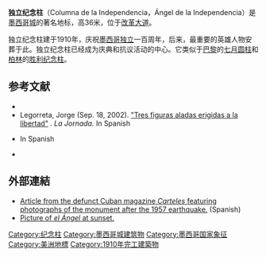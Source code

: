 {{Infobox historic site
| name             =獨立紀念柱
| native_name      = Monumento a la Independencia, Ángel de la Independencia
| native_language  = Spanish
| image            =PaseoAngelBicylistsDF.jpg
| caption          = 
| location         = {{墨西哥}}[[墨西哥城|墨西哥城]]
| coordinates      = {{coord|19|25|37.1994|N|99|10|03.7554|W|display=inline,title}}
| locmapin         = 
|map_caption = 
| area             =
| elevation        = {{convert|45|m|ft}}
| architect        = 安東尼奧·里瓦斯·梅卡度<br />干沙路·加里塔<br />曼努埃爾·戈羅茲佩<br />安立奎·阿爾西亞蒂(雕塑)
| architecture     = [[科林斯柱式|科林斯柱式]]<br />勝利紀念柱
| beginning_label  = Inaugurated by
| beginning_date   = [[波費里奧·迪亞斯|波費里奧·迪亞斯]]
| built            = 1910年9月16日
| built_for        = 庆祝[[墨西哥独立战争|墨西哥独立战争]]一百周年
| restored         = 1958年9月16日
| restored_by      = 荷西·斐迪南·烏爾比尼亞
| visitation_num   =
| visitation_year  =
| governing_body   = 國立人類歷史研究所
}}
'''独立纪念柱'''（Columna de la Independencia，Ángel de la Independencia）是[[墨西哥城|墨西哥城]]的著名地标，高36米，位于[[改革大道|改革大道]]。

独立纪念柱建于1910年，庆祝[[墨西哥独立战争|墨西哥独立]]一百周年，后来，最重要的英雄人物安葬于此。独立纪念柱已经成为庆典和抗议活动的中心。它类似于[[巴黎|巴黎]]的[[巴士底广场|七月圆柱]]和[[柏林|柏林]]的[[胜利纪念柱|胜利纪念柱]]。

==参考文献==
{{Reflist}}
*{{Cite book| author=Baird, David; & Bairstow, Lynne | title=Frommer's Mexico 2005 | url=https://archive.org/details/frommersmexico2000bair | publisher=Wiley Publishing, Inc | year=2004| isbn=0764567632}}
*Legorreta, Jorge (Sep. 18, 2002). [http://www.jornada.unam.mx/2002/sep02/020918/02an1cul.php?origen=cultura.html "Tres figuras aladas erigidas a la libertad"] {{Wayback|url=http://www.jornada.unam.mx/2002/sep02/020918/02an1cul.php?origen=cultura.html |date=20040316150930 }}. ''La Jornada.'' In Spanish
*{{Cite book| author=Loaeza, Guadalupe | title=El Ángel de nuestras nostalgias | publisher=Plaza y Janés | year=1998| isbn=9681103149}} In Spanish
*{{Cite book| author=Blair, Kathryn Skidmore | title=In The Shadow of The Angel | publisher=First Books | year=2001| isbn=0759606315}}

==外部連結==
{{Commons category|Monumento a la Independencia (México)|Monumento a la Independencia}}
* [http://www.guije.com/public/carteles/3837/angel/index.html Article from the defunct Cuban magazine ''Carteles'' featuring photographs of the monument after the 1957 earthquake.] (Spanish)
* [https://web.archive.org/web/20020710211009/http://www.brucehermanphotography.com/colonial/bh22.html Picture of ''el Ángel'' at sunset.]


{{墨西哥城历史中心的历史建筑}}

{{DEFAULTSORT:El Angel}}
[[Category:纪念柱|Category:纪念柱]]
[[Category:墨西哥城建筑物|Category:墨西哥城建筑物]]
[[Category:墨西哥国家象征|Category:墨西哥国家象征]]
[[Category:美洲地標|Category:美洲地標]]
[[Category:1910年完工建築物|Category:1910年完工建築物]]